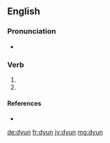 ==English==

===Pronunciation===
* {{IPA|/dʲʊn/|lang=en}}

===Verb===
{{head|en|past participle}}

# {{past participle of|de|lang=en|nocat=1}}
# {{past participle of|dee|lang=en|nocat=1}}

====References====
* {{R:Northeast Dialect 2005}}

[[de:dyun]]
[[fr:dyun]]
[[jv:dyun]]
[[mg:dyun]]